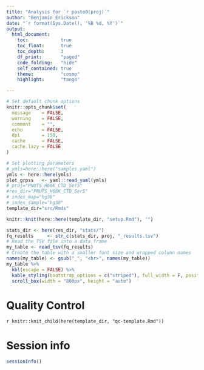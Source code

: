 ```yaml
---
title: "Analysis for `r paste0(proj)`"
author: "Benjamin Erickson"
date: "`r format(Sys.Date(), '%B %d, %Y')`"
output: 
  html_document:
    toc:            true
    toc_float:      true
    toc_depth:      3
    df_print:       "paged"
    code_folding:   "hide"
    self_contained: true
    theme:          "cosmo"
    highlight:      "tango"

---
```


```r

# Set default chunk options
knitr::opts_chunk$set(
  message    = FALSE, 
  warning    = FALSE,
  comment    = "",
  echo       = FALSE,
  dpi        = 150,
  cache      = FALSE,
  cache.lazy = FALSE
)

```

```r

# Set plotting parameters
# ymls=here::here("samples.yaml")
ymls <- here::here(ymls)
plot_grpss   <- yaml::read_yaml(ymls)
# proj="PNUTS_H66K_CTD_Ser5"
#res_dir="PNUTS_H66K_CTD_Ser5"
# index_map="hg38"
# index_sample="hg38"
template_dir="src/Rmds"

knitr::knit(here::here(template_dir, "setup.Rmd"), "")

```

```r
stats_dir <- here(res_dir, "stats/")
fq_results     <- str_c(stats_dir, proj, "_results.tsv")
# Read the TSV file into a data frame
my_table <- read_tsv(fq_results)
# Create the table with a smaller font size and wrapped column names
names(my_table) <- gsub("_", "<br>", names(my_table))
my_table %>%
  kbl(escape = FALSE) %>%
  kable_styling(bootstrap_options = c("striped"), full_width = F, position = "left", font_size = 10) %>%
  scroll_box(width = "800px", height = "auto")
```

# Quality Control {.tabset .tabset-pills}

`r knitr::knit_child(here(template_dir, "qc-template.Rmd"))`

# Session info

```r

sessionInfo()

```


